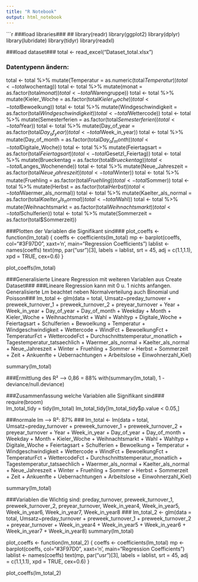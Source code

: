 ```yaml
---
title: "R Notebook"
output: html_notebook
---
```


```r
###load libraries###
##
library(readr)
library(ggplot2)
library(dplyr)
library(lubridate)
library(tidyr)
library(readxl)

###load dataset###
total <- read_excel("Dataset_total.xlsx")


### Datentypenn ändern:
total <- total %>% mutate(Temperatur = as.numeric(total$Temperatur))
total <- total %>% mutate(wochentag = as.factor(total$wochentag))
total <- total %>% mutate(monat = as.factor(total$monat))
total <- total %>% mutate(Warengruppe = as.factor(total$Warengruppe))
total <- total %>% mutate(Kieler_Woche = as.factor(total$Kieler_Woche))
total <- total %>% mutate(Bewoelkung = as.factor(total$Bewoelkung))
total <- total %>% mutate(Windgeschwindigkeit = as.factor(total$Windgeschwindigkeit))
total <- total %>% mutate(Wettercode = as.factor(total$Wettercode))
total <- total %>% mutate(Semesterferien = as.factor(total$Semesterferien))
total <- total %>% mutate(Year = as.factor(total$Year))
total <- total %>% mutate(Day_of_year = as.factor(total$Day_of_year))
total <- total %>% mutate(Week_in_year = as.factor(total$Week_in_year))
total <- total %>% mutate(Day_of_month = as.factor(total$Day_of_month))
total <- total %>% mutate(Digitale_Woche = as.factor(total$Digitale_Woche))
total <- total %>% mutate(Feiertagsart = as.factor(total$Feiertagsart))
total <- total %>% mutate(Gesetzl_Feiertag = as.factor(total$Gesetzl_Feiertag))
total <- total %>% mutate(Brueckentag = as.factor(total$Brueckentag))
total <- total %>% mutate(Langes_Wochenende = as.factor(total$Langes_Wochenende))
total <- total %>% mutate(Neue_Jahreszeit = as.factor(total$Neue_Jahreszeit))
total <- total %>% mutate(Winter = as.factor(total$Winter))
total <- total %>% mutate(Fruehling = as.factor(total$Fruehling))
total <- total %>% mutate(Sommer = as.factor(total$Sommer))
total <- total %>% mutate(Herbst = as.factor(total$Herbst))
total <- total %>% mutate(Waermer_als_normal = as.factor(total$Waermer_als_normal))
total <- total %>% mutate(Kaelter_als_normal = as.factor(total$Kaelter_als_normal))
total <- total %>% mutate(Wahl = as.factor(total$Wahl))
total <- total %>% mutate(Weihnachtsmarkt = as.factor(total$Weihnachtsmarkt))
total <- total %>% mutate(Schulferien = as.factor(total$Schulferien))
total <- total %>% mutate(Sommerzeit = as.factor(total$Sommerzeit))

###Plotten der Variablen die Signifikant sind###
plot_coeffs <- function(lm_total) {
      coeffs <- coefficients(lm_total)
      mp <- barplot(coeffs, col="#3F97D0", xaxt='n', main="Regression Coefficients")
      lablist <- names(coeffs)
      text(mp, par("usr")[3], labels = lablist, srt = 45, adj = c(1.1,1.1), xpd = TRUE, cex=0.6)
}

plot_coeffs(lm_total)


###Generalisierte Lineare Regression mit weiteren Variablen aus Create Dataset###
###Lineare Regression kann mit 0 u. 1 nichts anfangen. Generalisierte Lm beachtet neben Normalverteilung auch Binomial und Poisson###
lm_total <- glm(data = total, 
                Umsatz~preday_turnover + preweek_turnover_1 + preweek_turnover_2 + preyear_turnover + Year + Week_in_year + Day_of_year + Day_of_month + Weekday + Month + Kieler_Woche + Weihnachtsmarkt + Wahl + Wahltyp + Digitale_Woche + Feiertagsart + Schulferien + Bewoelkung + Temperatur + Windgeschwindigkeit + Wettercode + WindFct + BewoelkungFct + TemperaturFct + WettercodeFct + Durchschnittstemperatur_monatlich + Tagestemperatur_tatsaechlich + Waermer_als_normal + Kaelter_als_normal + Neue_Jahreszeit + Winter + Fruehling + Sommer + Herbst + Sommerzeit + Zeit + Ankuenfte + Uebernachtungen + Arbeitslose + Einwohnerzahl_Kiel)
                  
summary(lm_total)

###Ermittlung des R² --> 0,86 = 88%
with(summary(lm_total), 1 - deviance/null.deviance)

###Zusammenfassung welche Variablen alle Signifikant sind###
require(broom)    
lm_total_tidy = tidy(lm_total)
lm_total_tidy[lm_total_tidy$p.value < 0.05,]

###normale lm --> R²: 87% ###
lm_total <- lm(data = total, 
                Umsatz~preday_turnover + preweek_turnover_1 + preweek_turnover_2 + preyear_turnover + Year + Week_in_year + Day_of_year + Day_of_month + Weekday + Month + Kieler_Woche + Weihnachtsmarkt + Wahl + Wahltyp + Digitale_Woche + Feiertagsart + Schulferien + Bewoelkung + Temperatur + Windgeschwindigkeit + Wettercode + WindFct + BewoelkungFct + TemperaturFct + WettercodeFct + Durchschnittstemperatur_monatlich + Tagestemperatur_tatsaechlich + Waermer_als_normal + Kaelter_als_normal + Neue_Jahreszeit + Winter + Fruehling + Sommer + Herbst + Sommerzeit + Zeit + Ankuenfte + Uebernachtungen + Arbeitslose + Einwohnerzahl_Kiel)
                  
summary(lm_total)

###Variablen die Wichtig sind: preday_turnover, preweek_turnover_1, preweek_turnover_2, preyear_turnover, Week_in_year4, Week_in_year5, Week_in_year6, Week_in_year7, Week_in_year8 ###
lm_total_2 <- glm(data = total, 
                Umsatz~preday_turnover + preweek_turnover_1 + preweek_turnover_2 + preyear_turnover + Week_in_year4 + Week_in_year5 + Week_in_year6 + Week_in_year7 + Week_in_year8)
  summary(lm_total)
  
plot_coeffs <- function(lm_total_2) {
      coeffs <- coefficients(lm_total)
      mp <- barplot(coeffs, col="#3F97D0", xaxt='n', main="Regression Coefficients")
      lablist <- names(coeffs)
      text(mp, par("usr")[3], labels = lablist, srt = 45, adj = c(1.1,1.1), xpd = TRUE, cex=0.6)
}

plot_coeffs(lm_total_2)
